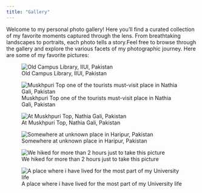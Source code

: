 ```yaml
---
title: "Gallery"
---
```


Welcome to my personal photo gallery! 
Here you'll find a curated collection of my favorite moments captured through the lens. From breathtaking landscapes to portraits, each photo tells a story.Feel free to browse through the gallery and explore the various facets of my photographic journey. Here are some of my favorite pictures:

::: {layout-ncol="2"}
![Old Campus Library, IIUI, Pakistan](one.jpeg)

![Muskhpuri Top one of the tourists must-visit place in Nathia Gali, Pakistan](two.jpeg)

![At Muskhpuri Top, Nathia Gali, Pakistan](abrar_me.jpg)

![Somewhere at unknown place in Haripur, Pakistan](only_me.jpg)

![We hiked for more than 2 hours just to take this picture](scenic_img.jpg)


![A place where i have lived for the most part of my University life](uni.jpg)
:::